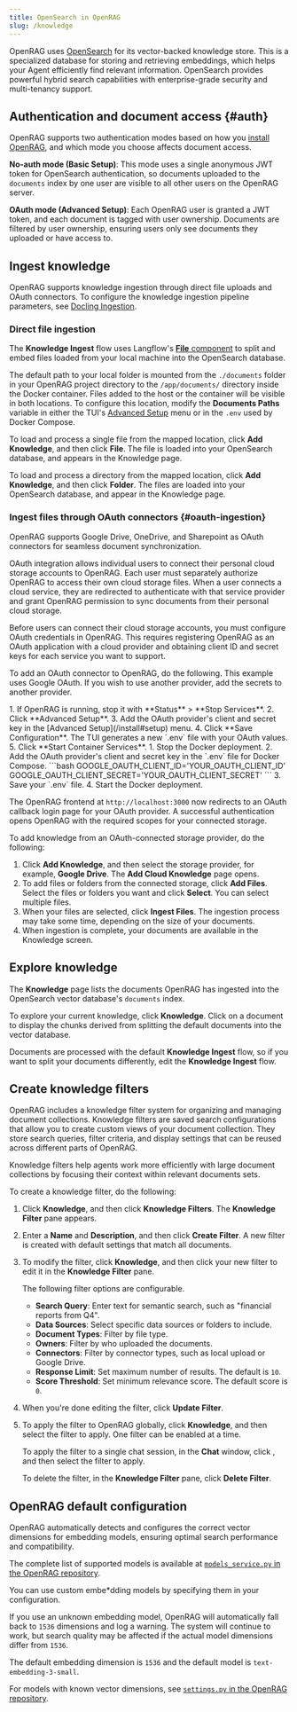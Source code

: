 ```yaml
---
title: OpenSearch in OpenRAG
slug: /knowledge
---
```



OpenRAG uses [OpenSearch](https://docs.opensearch.org/latest/) for its vector-backed knowledge store.
This is a specialized database for storing and retrieving embeddings, which helps your Agent efficiently find relevant information.
OpenSearch provides powerful hybrid search capabilities with enterprise-grade security and multi-tenancy support.

## Authentication and document access {#auth}

OpenRAG supports two authentication modes based on how you [install OpenRAG](/install), and which mode you choose affects document access.

**No-auth mode (Basic Setup)**: This mode uses a single anonymous JWT token for OpenSearch authentication, so documents uploaded to the `documents` index by one user are visible to all other users on the OpenRAG server.

**OAuth mode (Advanced Setup)**: Each OpenRAG user is granted a JWT token, and each document is tagged with user ownership. Documents are filtered by user ownership, ensuring users only see documents they uploaded or have access to. 

## Ingest knowledge

OpenRAG supports knowledge ingestion through direct file uploads and OAuth connectors.
To configure the knowledge ingestion pipeline parameters, see [Docling Ingestion](/ingestion).

### Direct file ingestion

The **Knowledge Ingest** flow uses Langflow's [**File** component](https://docs.langflow.org/components-data#file) to split and embed files loaded from your local machine into the OpenSearch database.

The default path to your local folder is mounted from the `./documents` folder in your OpenRAG project directory to the `/app/documents/` directory inside the Docker container. Files added to the host or the container will be visible in both locations. To configure this location, modify the **Documents Paths** variable in either the TUI's [Advanced Setup](/install#setup) menu or in the `.env` used by Docker Compose.

To load and process a single file from the mapped location, click **Add Knowledge**, and then click <Icon name="File" aria-hidden="true"/> **File**.
The file is loaded into your OpenSearch database, and appears in the Knowledge page.

To load and process a directory from the mapped location, click **Add Knowledge**, and then click <Icon name="Folder" aria-hidden="true"/> **Folder**.
The files are loaded into your OpenSearch database, and appear in the Knowledge page.

### Ingest files through OAuth connectors {#oauth-ingestion}

OpenRAG supports Google Drive, OneDrive, and Sharepoint as OAuth connectors for seamless document synchronization.

OAuth integration allows individual users to connect their personal cloud storage accounts to OpenRAG. Each user must separately authorize OpenRAG to access their own cloud storage files. When a user connects a cloud service, they are redirected to authenticate with that service provider and grant OpenRAG permission to sync documents from their personal cloud storage.

Before users can connect their cloud storage accounts, you must configure OAuth credentials in OpenRAG. This requires registering OpenRAG as an OAuth application with a cloud provider and obtaining client ID and secret keys for each service you want to support.

To add an OAuth connector to OpenRAG, do the following.
This example uses Google OAuth.
If you wish to use another provider, add the secrets to another provider.

<Tabs groupId="Installation type">
  <TabItem value="TUI" label="TUI" default>
   1. If OpenRAG is running, stop it with **Status** > **Stop Services**.
   2. Click **Advanced Setup**.
   3. Add the OAuth provider's client and secret key in the [Advanced Setup](/install#setup) menu.
   4. Click **Save Configuration**.
   The TUI generates a new `.env` file with your OAuth values.
   5. Click **Start Container Services**.
  </TabItem>
  <TabItem value=".env" label=".env">
   1. Stop the Docker deployment.
   2. Add the OAuth provider's client and secret key in the `.env` file for Docker Compose.
       ```bash    
       GOOGLE_OAUTH_CLIENT_ID='YOUR_OAUTH_CLIENT_ID'
       GOOGLE_OAUTH_CLIENT_SECRET='YOUR_OAUTH_CLIENT_SECRET'
       ```
   3. Save your `.env` file.
   4. Start the Docker deployment.
  </TabItem>
</Tabs>

The OpenRAG frontend at `http://localhost:3000` now redirects to an OAuth callback login page for your OAuth provider.
A successful authentication opens OpenRAG with the required scopes for your connected storage.

To add knowledge from an OAuth-connected storage provider, do the following:

1. Click **Add Knowledge**, and then select the storage provider, for example, **Google Drive**.
The **Add Cloud Knowledge** page opens.
2. To add files or folders from the connected storage, click **Add Files**.
Select the files or folders you want and click **Select**.
You can select multiple files.
3. When your files are selected, click **Ingest Files**.
The ingestion process may take some time, depending on the size of your documents.
4. When ingestion is complete, your documents are available in the Knowledge screen.

## Explore knowledge

The **Knowledge** page lists the documents OpenRAG has ingested into the OpenSearch vector database's `documents` index.

To explore your current knowledge, click <Icon name="Library" aria-hidden="true"/> **Knowledge**.
Click on a document to display the chunks derived from splitting the default documents into the vector database.

Documents are processed with the default **Knowledge Ingest** flow, so if you want to split your documents differently, edit the **Knowledge Ingest** flow.

<PartialModifyFlows />

## Create knowledge filters

OpenRAG includes a knowledge filter system for organizing and managing document collections.
Knowledge filters are saved search configurations that allow you to create custom views of your document collection. They store search queries, filter criteria, and display settings that can be reused across different parts of OpenRAG.

Knowledge filters help agents work more efficiently with large document collections by focusing their context within relevant documents sets.

To create a knowledge filter, do the following:

1. Click **Knowledge**, and then click <Icon name="Plus" aria-hidden="true"/> **Knowledge Filters**.
    The **Knowledge Filter** pane appears.
2. Enter a **Name** and **Description**, and then click **Create Filter**.
A new filter is created with default settings that match all documents.
3. To modify the filter, click <Icon name="Library" aria-hidden="true"/> **Knowledge**, and then click your new filter to edit it in the **Knowledge Filter** pane.

   The following filter options are configurable.
   
   * **Search Query**: Enter text for semantic search, such as "financial reports from Q4".
   * **Data Sources**: Select specific data sources or folders to include.
   * **Document Types**: Filter by file type.
   * **Owners**: Filter by who uploaded the documents.
   * **Connectors**: Filter by connector types, such as local upload or Google Drive.
   * **Response Limit**: Set maximum number of results. The default is `10`.
   * **Score Threshold**: Set minimum relevance score. The default score is `0`.

4. When you're done editing the filter, click **Update Filter**.

5. To apply the filter to OpenRAG globally, click <Icon name="Library" aria-hidden="true"/> **Knowledge**, and then select the filter to apply. One filter can be enabled at a time.

    To apply the filter to a single chat session, in the <Icon name="MessageSquare" aria-hidden="true"/> **Chat** window, click <Icon name="Funnel" aria-hidden="true"/>, and then select the filter to apply.

    To delete the filter, in the **Knowledge Filter** pane, click **Delete Filter**.

## OpenRAG default configuration

OpenRAG automatically detects and configures the correct vector dimensions for embedding models, ensuring optimal search performance and compatibility.

The complete list of supported models is available at [`models_service.py` in the OpenRAG repository](https://github.com/langflow-ai/openrag/blob/main/src/services/models_service.py).

You can use custom embe*dding models by specifying them in your configuration.

If you use an unknown embedding model, OpenRAG will automatically fall back to `1536` dimensions and log a warning. The system will continue to work, but search quality may be affected if the actual model dimensions differ from `1536`.

The default embedding dimension is `1536` and the default model is `text-embedding-3-small`.

For models with known vector dimensions, see [`settings.py` in the OpenRAG repository](https://github.com/langflow-ai/openrag/blob/main/src/config/settings.py).